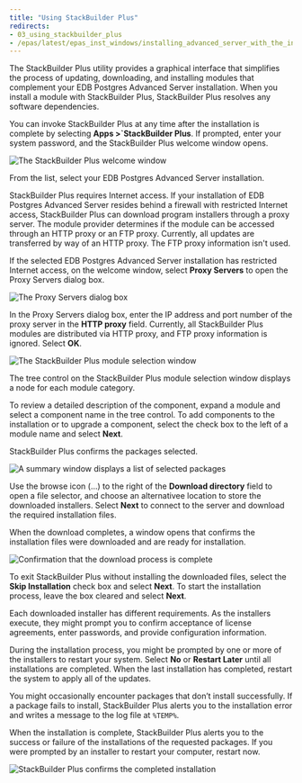 ```yaml
---
title: "Using StackBuilder Plus"
redirects:
- 03_using_stackbuilder_plus
- /epas/latest/epas_inst_windows/installing_advanced_server_with_the_interactive_installer/using_stackbuilder_plus/
---
```


<div id="using_stackbuilder_plus" class="registered_link"></div>

The StackBuilder Plus utility provides a graphical interface that simplifies the process of updating, downloading, and installing modules that complement your EDB Postgres Advanced Server installation. When you install a module with StackBuilder Plus, StackBuilder Plus resolves any software dependencies.

You can invoke StackBuilder Plus at any time after the installation is complete by selecting **Apps >`StackBuilder Plus**. If prompted, enter your system password, and the StackBuilder Plus welcome window opens.

![The StackBuilder Plus welcome window](../../../images/stackbuilder_plus_welcome.png)

From the list, select your EDB Postgres Advanced Server installation.

StackBuilder Plus requires Internet access. If your installation of EDB Postgres Advanced Server resides behind a firewall with restricted Internet access, StackBuilder Plus can download program installers through a proxy server. The module provider determines if the module can be accessed through an HTTP proxy or an FTP proxy. Currently, all updates are transferred by way of an HTTP proxy. The FTP proxy information isn't used.

If the selected EDB Postgres Advanced Server installation has restricted Internet access, on the welcome window, select **Proxy Servers** to open the Proxy Servers dialog box.

![The Proxy Servers dialog box](../../../images/proxy_servers.png)

In the Proxy Servers dialog box, enter the IP address and port number of the proxy server in the **HTTP proxy** field. Currently, all StackBuilder Plus modules are distributed via HTTP proxy, and FTP proxy information is ignored. Select **OK**.

![The StackBuilder Plus module selection window](../../../images/stackbuilder_plus_module_selection.png)

The tree control on the StackBuilder Plus module selection window displays a node for each module category.

To review a detailed description of the component, expand a module and select a component name in the tree control. To add components to the installation or to upgrade a component, select the check box to the left of a module name and select **Next**.

StackBuilder Plus confirms the packages selected.

![A summary window displays a list of selected packages](../../../images/summary_window_displaying_selected_packages.png)

Use the browse icon (...) to the right of the **Download directory** field to open a file selector, and choose an alternativee location to store the downloaded installers. Select **Next** to connect to the server and download the required installation files.

When the download completes, a window opens that confirms the installation files were downloaded and are ready for installation.

![Confirmation that the download process is complete](../../../images/download_complete.png)

To exit StackBuilder Plus without installing the downloaded files, select the **Skip Installation** check box and select **Next**. To start the installation process, leave the box cleared and select **Next**.

Each downloaded installer has different requirements. As the installers execute, they might prompt you to confirm acceptance of license agreements, enter passwords, and provide configuration information.

During the installation process, you might be prompted by one or more of the installers to restart your system. Select **No** or **Restart Later** until all installations are completed. When the last installation has completed, restart the system to apply all of the updates.

You might occasionally encounter packages that don’t install successfully. If a package fails to install, StackBuilder Plus alerts you to the installation error and writes a message to the log file at `%TEMP%`.

When the installation is complete, StackBuilder Plus alerts you to the success or failure of the installations of the requested packages. If you were prompted by an installer to restart your computer, restart now.

![StackBuilder Plus confirms the completed installation](../../../images/stackbuilder_plus_completed_installation.png)
